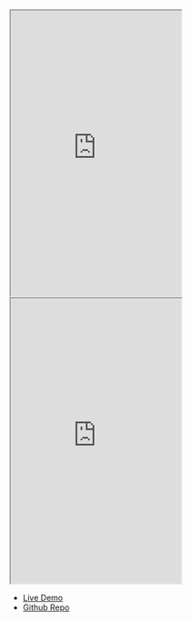 

<Frame>
<iframe src="https://codesandbox.io/embed/github/Snippyly-Docs/dashboard-react-demo/?fontsize=14&hidenavigation=1&module=%2Fsrc%2FApp.tsx&theme=dark&view=preview"
    class="w-full"
    height="500px"
    title="heuristic-albattani-lm4t9i"
    allow="accelerometer; ambient-light-sensor; camera; encrypted-media; geolocation; gyroscope; hid; microphone; midi; payment; usb; vr; xr-spatial-tracking"
    sandbox="allow-forms allow-modals allow-popups allow-presentation allow-same-origin allow-scripts"
></iframe>
</Frame>

<br/>

<Frame>
<iframe src="https://codesandbox.io/embed/github/Snippyly-Docs/dashboard-react-demo?fontsize=14&hidenavigation=1&module=%2Fsrc%2FApp.tsx&theme=dark&view=editor"
    class="w-full"
    height="500px"
    title="heuristic-albattani-lm4t9i"
    allow="accelerometer; ambient-light-sensor; camera; encrypted-media; geolocation; gyroscope; hid; microphone; midi; payment; usb; vr; xr-spatial-tracking"
    sandbox="allow-forms allow-modals allow-popups allow-presentation allow-same-origin allow-scripts"
></iframe>
</Frame>




- [Live Demo](https://snippyly-docs.github.io/dashboard-react-demo)
- [Github Repo](https://github.com/Snippyly-Docs/dashboard-react-demo)
